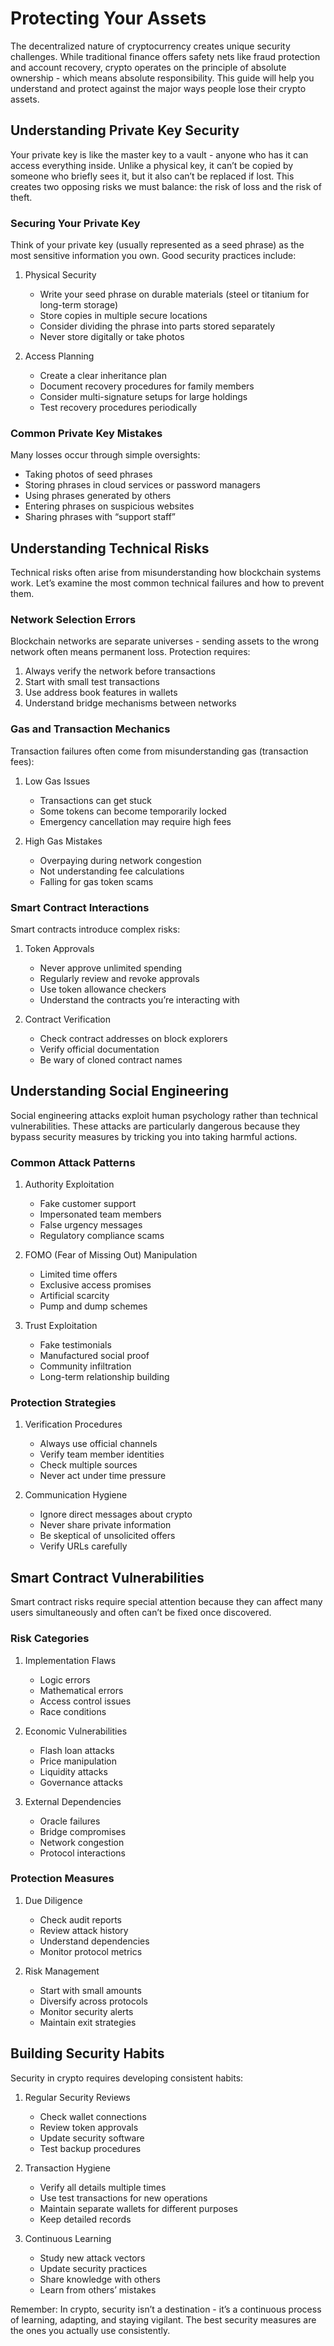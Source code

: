 # Protecting Your Assets

The decentralized nature of cryptocurrency creates unique security challenges. While traditional finance offers safety nets like fraud protection and account recovery, crypto operates on the principle of absolute ownership - which means absolute responsibility. This guide will help you understand and protect against the major ways people lose their crypto assets.

## Understanding Private Key Security

Your private key is like the master key to a vault - anyone who has it can access everything inside. Unlike a physical key, it can't be copied by someone who briefly sees it, but it also can't be replaced if lost. This creates two opposing risks we must balance: the risk of loss and the risk of theft.

### Securing Your Private Key

Think of your private key (usually represented as a seed phrase) as the most sensitive information you own. Good security practices include:

1. Physical Security

   - Write your seed phrase on durable materials (steel or titanium for long-term storage)
   - Store copies in multiple secure locations
   - Consider dividing the phrase into parts stored separately
   - Never store digitally or take photos

2. Access Planning

   - Create a clear inheritance plan
   - Document recovery procedures for family members
   - Consider multi-signature setups for large holdings
   - Test recovery procedures periodically

### Common Private Key Mistakes

Many losses occur through simple oversights:

- Taking photos of seed phrases
- Storing phrases in cloud services or password managers
- Using phrases generated by others
- Entering phrases on suspicious websites
- Sharing phrases with "support staff"

## Understanding Technical Risks

Technical risks often arise from misunderstanding how blockchain systems work. Let's examine the most common technical failures and how to prevent them.

### Network Selection Errors

Blockchain networks are separate universes - sending assets to the wrong network often means permanent loss. Protection requires:

1. Always verify the network before transactions
2. Start with small test transactions
3. Use address book features in wallets
4. Understand bridge mechanisms between networks

### Gas and Transaction Mechanics

Transaction failures often come from misunderstanding gas (transaction fees):

1. Low Gas Issues

   - Transactions can get stuck
   - Some tokens can become temporarily locked
   - Emergency cancellation may require high fees

2. High Gas Mistakes

   - Overpaying during network congestion
   - Not understanding fee calculations
   - Falling for gas token scams

### Smart Contract Interactions

Smart contracts introduce complex risks:

1. Token Approvals

   - Never approve unlimited spending
   - Regularly review and revoke approvals
   - Use token allowance checkers
   - Understand the contracts you're interacting with

2. Contract Verification

   - Check contract addresses on block explorers
   - Verify official documentation
   - Be wary of cloned contract names

## Understanding Social Engineering

Social engineering attacks exploit human psychology rather than technical vulnerabilities. These attacks are particularly dangerous because they bypass security measures by tricking you into taking harmful actions.

### Common Attack Patterns

1. Authority Exploitation

   - Fake customer support
   - Impersonated team members
   - False urgency messages
   - Regulatory compliance scams

2. FOMO (Fear of Missing Out) Manipulation

   - Limited time offers
   - Exclusive access promises
   - Artificial scarcity
   - Pump and dump schemes

3. Trust Exploitation

   - Fake testimonials
   - Manufactured social proof
   - Community infiltration
   - Long-term relationship building

### Protection Strategies

1. Verification Procedures

   - Always use official channels
   - Verify team member identities
   - Check multiple sources
   - Never act under time pressure

2. Communication Hygiene

   - Ignore direct messages about crypto
   - Never share private information
   - Be skeptical of unsolicited offers
   - Verify URLs carefully

## Smart Contract Vulnerabilities

Smart contract risks require special attention because they can affect many users simultaneously and often can't be fixed once discovered.

### Risk Categories

1. Implementation Flaws

   - Logic errors
   - Mathematical errors
   - Access control issues
   - Race conditions

2. Economic Vulnerabilities

   - Flash loan attacks
   - Price manipulation
   - Liquidity attacks
   - Governance attacks

3. External Dependencies

   - Oracle failures
   - Bridge compromises
   - Network congestion
   - Protocol interactions

### Protection Measures

1. Due Diligence

   - Check audit reports
   - Review attack history
   - Understand dependencies
   - Monitor protocol metrics

2. Risk Management

   - Start with small amounts
   - Diversify across protocols
   - Monitor security alerts
   - Maintain exit strategies

## Building Security Habits

Security in crypto requires developing consistent habits:

1. Regular Security Reviews

   - Check wallet connections
   - Review token approvals
   - Update security software
   - Test backup procedures

2. Transaction Hygiene

   - Verify all details multiple times
   - Use test transactions for new operations
   - Maintain separate wallets for different purposes
   - Keep detailed records

3. Continuous Learning

   - Study new attack vectors
   - Update security practices
   - Share knowledge with others
   - Learn from others' mistakes

Remember: In crypto, security isn't a destination - it's a continuous process of learning, adapting, and staying vigilant. The best security measures are the ones you actually use consistently.
